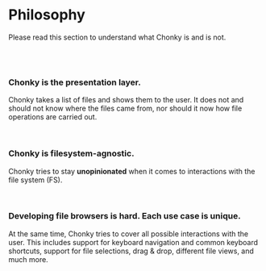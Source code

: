 
<Meta title="0 Chonky Overview|Philosophy" />

<ChonkyHeader />

# Philosophy

Please read this section to understand what Chonky is and is not.

<br />
<br />

### Chonky is the presentation layer.

Chonky takes a list of files and shows them to the user. It does not and should not
know where the files came from, nor should it now how file operations are carried out.

<br />

### Chonky is filesystem-agnostic.

Chonky tries to stay **unopinionated** when it comes to interactions with the file
system (FS).

<br />

### Developing file browsers is hard. Each use case is unique.

At the same time, Chonky tries to cover all possible interactions with the user. This includes support for keyboard
navigation and common keyboard shortcuts, support for file selections, drag & drop, different file views, and much more.
